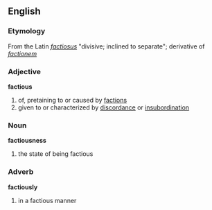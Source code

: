 == English ==
=== Etymology ===
From the Latin ''[[factiosus]]'' "divisive; inclined to separate"; derivative of ''[[factionem]]''

=== Adjective ===
'''factious'''
# of, pretaining to or caused by [[faction]]s
# given to or characterized by [[discordance]] or [[insubordination]]

=== Noun ===
'''factiousness'''
# the state of being factious

=== Adverb ===
'''factiously'''
# in a factious manner